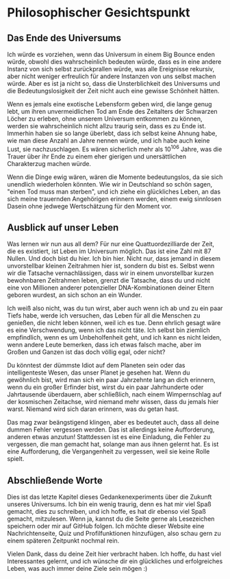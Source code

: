 
# Philosophischer Gesichtspunkt

<ReadingTime />

## Das Ende des Universums
Ich würde es vorziehen, wenn das Universum in einem Big Bounce enden würde, obwohl dies wahrscheinlich bedeuten würde, dass es in eine andere Instanz von sich selbst zurückprallen würde, was alle Ereignisse rekursiv, aber nicht weniger erfreulich für andere Instanzen von uns selbst machen würde. Aber es ist ja nicht so, dass die Unsterblichkeit des Universums und die Bedeutungslosigkeit der Zeit nicht auch eine gewisse Schönheit hätten.

Wenn es jemals eine exotische Lebensform geben wird, die lange genug lebt, um ihren unvermeidlichen Tod am Ende des Zeitalters der Schwarzen Löcher zu erleben, ohne unserem Universum entkommen zu können, werden sie wahrscheinlich nicht allzu traurig sein, dass es zu Ende ist. Immerhin haben sie so lange überlebt, dass ich selbst keine Ahnung habe, wie man diese Anzahl an Jahre nennen würde, und ich habe auch keine Lust, sie nachzuschlagen. Es wären sicherlich mehr als $10^{106}$ Jahre, was die Trauer über ihr Ende zu einem eher gierigen und unersättlichen Charakterzug machen würde.

Wenn die Dinge ewig wären, wären die Momente bedeutungslos, da sie sich unendlich wiederholen könnten. Wie wir in Deutschland so schön sagen, "einen Tod muss man sterben", und ich ziehe ein glückliches Leben, an das sich meine trauernden Angehörigen erinnern werden, einem ewig sinnlosen Dasein ohne jedwege Wertschätzung für den Moment vor.

## Ausblick auf unser Leben
Was lernen wir nun aus all dem? Für nur eine Quattuordezilliarde der Zeit, die es existiert, ist Leben im Universum möglich. Das ist eine Zahl mit 87 Nullen. Und doch bist du hier. Ich bin hier. Nicht nur, dass jemand in diesem unvorstellbar kleinen Zeitrahmen hier ist, sondern du bist es. Selbst wenn wir die Tatsache vernachlässigen, dass wir in einem unvorstellbar kurzen bewohnbaren Zeitrahmen leben, grenzt die Tatsache, dass du und nicht eine von Millionen anderer potenzieller DNA-Kombinationen deiner Eltern geboren wurdest, an sich schon an ein Wunder.

Ich weiß also nicht, was du tun wirst, aber auch wenn ich ab und zu ein paar Tiefs habe, werde ich versuchen, das Leben für all die Menschen zu genießen, die nicht leben können, weil ich es tue. Denn ehrlich gesagt wäre es eine Verschwendung, wenn ich das nicht täte. Ich selbst bin ziemlich empfindlich, wenn es um Unbeholfenheit geht, und ich kann es nicht leiden, wenn andere Leute bemerken, dass ich etwas falsch mache, aber im Großen und Ganzen ist das doch völlig egal, oder nicht? 

Du könntest der dümmste Idiot auf dem Planeten sein oder das intelligenteste Wesen, das unser Planet je gesehen hat. Wenn du gewöhnlich bist, wird man sich ein paar Jahrzehnte lang an dich erinnern, wenn du ein großer Erfinder bist, wirst du ein paar Jahrhunderte oder Jahrtausende überdauern, aber schließlich, nach einem Wimpernschlag auf der kosmischen Zeitachse, wird niemand mehr wissen, dass du jemals hier warst. Niemand wird sich daran erinnern, was du getan hast.

Das mag zwar beängstigend klingen, aber es bedeutet auch, dass all deine dummen Fehler vergessen werden. Das ist allerdings keine Aufforderung, anderen etwas anzutun! Stattdessen ist es eine Einladung, die Fehler zu vergessen, die man gemacht hat, solange man aus ihnen gelernt hat. Es ist eine Aufforderung, die Vergangenheit zu vergessen, weil sie keine Rolle spielt.

## Abschließende Worte
Dies ist das letzte Kapitel dieses Gedankenexperiments über die Zukunft unseres Universums. Ich bin ein wenig traurig, denn es hat mir viel Spaß gemacht, dies zu schreiben, und ich hoffe, es hat dir ebenso viel Spaß gemacht, mitzulesen. Wenn ja, kannst du die Seite gerne als Lesezeichen speichern oder mir auf GitHub folgen. Ich möchte dieser Website eine Nachrichtenseite, Quiz und Profilfunktionen hinzufügen, also schau gern zu einem späteren Zeitpunkt nochmal rein.

Vielen Dank, dass du deine Zeit hier verbracht haben. Ich hoffe, du hast viel Interessantes gelernt, und ich wünsche dir ein glückliches und erfolgreiches Leben, was auch immer deine Ziele sein mögen :)


<Analytics />
